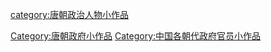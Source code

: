 {{hiddencat}}
[[Category:唐朝政府小作品|Category:唐朝政府小作品]]
[[category:唐朝政治人物小作品|category:唐朝政治人物小作品]]
[[Category:中国各朝代政府官员小作品|Category:中国各朝代政府官员小作品]]